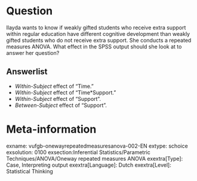 Question
========
Ilayda wants to know if weakly gifted students who receive extra support within regular education have different cognitive development than weakly gifted students who do not receive extra support. She conducts a repeated measures ANOVA. What effect in the SPSS output should she look at to answer her question?

Answerlist
----------
* *Within-Subject* effect of "Time."
* *Within-Subject* effect of "Time*Support."
* *Within-Subject* effect of "Support".
* *Between-Subject* effect of "Support".

Meta-information
================
exname: vufgb-onewayrepeatedmeasuresanova-002-EN
extype: schoice
exsolution: 0100
exsection:Inferential Statistics/Parametric Techniques/ANOVA/Oneway repeated measures ANOVA
exextra[Type]: Case, Interpreting output
exextra[Language]: Dutch
exextra[Level]: Statistical Thinking
